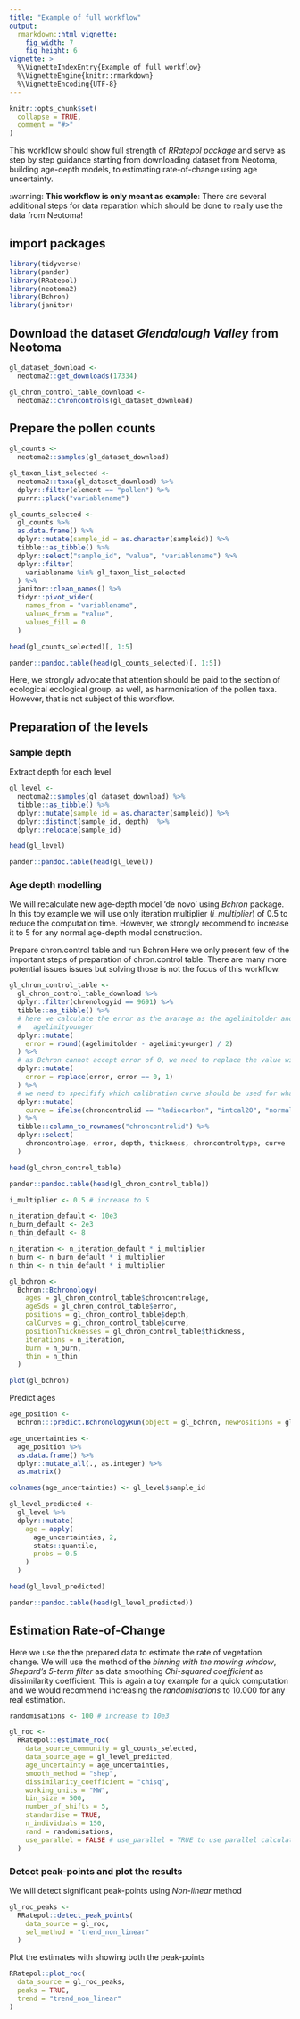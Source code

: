 ```yaml
---
title: "Example of full workflow"
output: 
  rmarkdown::html_vignette:
    fig_width: 7
    fig_height: 6
vignette: >
  %\VignetteIndexEntry{Example of full workflow}
  %\VignetteEngine{knitr::rmarkdown}
  %\VignetteEncoding{UTF-8}
---
```


```r
knitr::opts_chunk$set(
  collapse = TRUE,
  comment = "#>"
)
```

This workflow should show full strength of *RRatepol package* and serve as step by 
step guidance starting from downloading dataset from Neotoma, building age-depth
models, to estimating rate-of-change using age uncertainty.

:warning: **This workflow is only meant as example**: There are several additional steps for data reparation which should be done to really use the data from Neotoma!

## import packages

```r
library(tidyverse)
library(pander)
library(RRatepol)
library(neotoma2)
library(Bchron)
library(janitor)
```

## Download the dataset *Glendalough Valley* from Neotoma

```r
gl_dataset_download <-
  neotoma2::get_downloads(17334)

gl_chron_control_table_download <-
  neotoma2::chroncontrols(gl_dataset_download)
```

## Prepare the pollen counts

```r
gl_counts <-
  neotoma2::samples(gl_dataset_download)

gl_taxon_list_selected <-
  neotoma2::taxa(gl_dataset_download) %>%
  dplyr::filter(element == "pollen") %>%
  purrr::pluck("variablename")

gl_counts_selected <-
  gl_counts %>%
  as.data.frame() %>%
  dplyr::mutate(sample_id = as.character(sampleid)) %>%
  tibble::as_tibble() %>%
  dplyr::select("sample_id", "value", "variablename") %>%
  dplyr::filter(
    variablename %in% gl_taxon_list_selected
  ) %>%
  janitor::clean_names() %>%
  tidyr::pivot_wider(
    names_from = "variablename",
    values_from = "value",
    values_fill = 0
  )

head(gl_counts_selected)[, 1:5]
```

```r
pander::pandoc.table(head(gl_counts_selected)[, 1:5])
```

Here, we strongly advocate that attention should be paid to the section of 
ecological ecological group, as well, as harmonisation of the pollen taxa.
However, that is not subject of this workflow.

## Preparation of the levels

### Sample depth

Extract depth for each level

```r
gl_level <-
  neotoma2::samples(gl_dataset_download) %>%
  tibble::as_tibble() %>%
  dplyr::mutate(sample_id = as.character(sampleid)) %>%
  dplyr::distinct(sample_id, depth)  %>% 
  dplyr::relocate(sample_id)

head(gl_level)
```

```r
pander::pandoc.table(head(gl_level))
```


### Age depth modelling

We will recalculate new age-depth model 'de novo' using *Bchron* package. In this 
toy example we will use only iteration multiplier (*i_multiplier*) of 0.5 to 
reduce the computation time. However, we strongly recommend to increase it to 5
for any normal age-depth model construction.

Prepare chron.control table and run Bchron
Here we only present few of the important steps of preparation of chron.control 
table. There are many more potential issues issues but solving those is not 
the focus of this workflow.

```r
gl_chron_control_table <-
  gl_chron_control_table_download %>%
  dplyr::filter(chronologyid == 9691) %>% 
  tibble::as_tibble() %>%
  # here we calculate the error as the avarage as the agelimitolder and
  #   agelimityounger
  dplyr::mutate(
    error = round((agelimitolder - agelimityounger) / 2)
  ) %>%
  # as Bchron cannot accept error of 0, we need to replace the value with 1
  dplyr::mutate(
    error = replace(error, error == 0, 1)
  ) %>%
  # we need to specifify which calibration curve should be used for what point
  dplyr::mutate(
    curve = ifelse(chroncontrolid == "Radiocarbon", "intcal20", "normal")
  ) %>%
  tibble::column_to_rownames("chroncontrolid") %>%
  dplyr::select(
    chroncontrolage, error, depth, thickness, chroncontroltype, curve
  )

head(gl_chron_control_table)
```


```r
pander::pandoc.table(head(gl_chron_control_table))
```

```r
i_multiplier <- 0.5 # increase to 5

n_iteration_default <- 10e3
n_burn_default <- 2e3
n_thin_default <- 8

n_iteration <- n_iteration_default * i_multiplier
n_burn <- n_burn_default * i_multiplier
n_thin <- n_thin_default * i_multiplier

gl_bchron <-
  Bchron::Bchronology(
    ages = gl_chron_control_table$chroncontrolage,
    ageSds = gl_chron_control_table$error,
    positions = gl_chron_control_table$depth,
    calCurves = gl_chron_control_table$curve,
    positionThicknesses = gl_chron_control_table$thickness,
    iterations = n_iteration,
    burn = n_burn,
    thin = n_thin
  )
```

```r
plot(gl_bchron)
```

Predict ages

```r
age_position <-
  Bchron:::predict.BchronologyRun(object = gl_bchron, newPositions = gl_level$depth)

age_uncertainties <-
  age_position %>%
  as.data.frame() %>%
  dplyr::mutate_all(., as.integer) %>%
  as.matrix()

colnames(age_uncertainties) <- gl_level$sample_id

gl_level_predicted <-
  gl_level %>%
  dplyr::mutate(
    age = apply(
      age_uncertainties, 2,
      stats::quantile,
      probs = 0.5
    )
  )

head(gl_level_predicted)
```

```r
pander::pandoc.table(head(gl_level_predicted))
```

## Estimation Rate-of-Change

Here we use the the prepared data to estimate the rate of vegetation change. We
will use the method of the *binning with the mowing window*, *Shepard's 5-term filter* 
as data smoothing *Chi-squared coefficient* as dissimilarity coefficient.
This is again a toy example for a quick computation and we would recommend 
increasing the *randomisations* to 10.000 for any real estimation. 

```r
randomisations <- 100 # increase to 10e3

gl_roc <-
  RRatepol::estimate_roc(
    data_source_community = gl_counts_selected,
    data_source_age = gl_level_predicted,
    age_uncertainty = age_uncertainties,
    smooth_method = "shep",
    dissimilarity_coefficient = "chisq",
    working_units = "MW",
    bin_size = 500,
    number_of_shifts = 5,
    standardise = TRUE,
    n_individuals = 150,
    rand = randomisations,
    use_parallel = FALSE # use_parallel = TRUE to use parallel calculation
  )
```

### Detect peak-points and plot the results

We will detect significant peak-points using *Non-linear* method

```r
gl_roc_peaks <-
  RRatepol::detect_peak_points(
    data_source = gl_roc,
    sel_method = "trend_non_linear"
  )
```

Plot the estimates with showing both the peak-points 

```r
RRatepol::plot_roc(
  data_source = gl_roc_peaks,
  peaks = TRUE,
  trend = "trend_non_linear"
)
```

